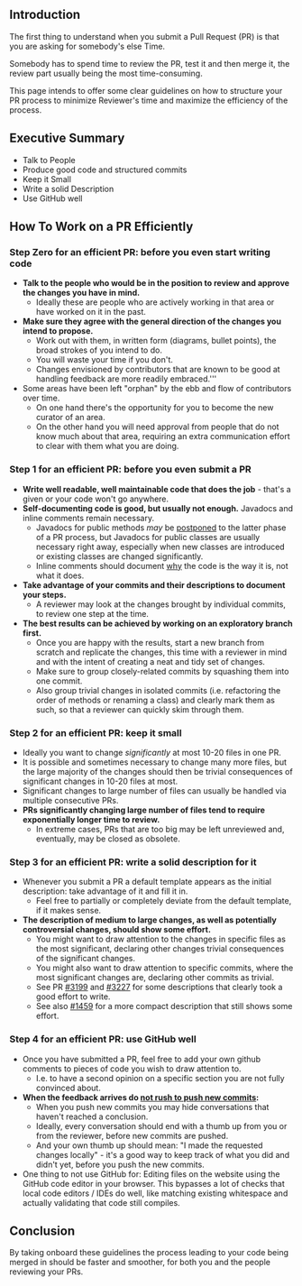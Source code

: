 == Introduction ==
The first thing to understand when you submit a Pull Request (PR) is that you are asking for somebody's else Time. 

Somebody has to spend time to review the PR, test it and then merge it, the review part usually being the most time-consuming. 

This page intends to offer some clear guidelines on how to structure your PR process to minimize Reviewer's time and maximize the efficiency of the process.

== Executive Summary ==
* Talk to People
* Produce good code and structured commits
* Keep it Small
* Write a solid Description
* Use GitHub well

== How To Work on a PR Efficiently ==
===Step Zero for an efficient PR: before you even start writing code===
* '''Talk to the people who would be in the position to review and approve the changes you have in mind.'''
** Ideally these are people who are actively working in that area or have worked on it in the past.
* '''Make sure they agree with the general direction of the changes you intend to propose.'''
** Work out with them, in written form (diagrams, bullet points), the broad strokes of you intend to do.
** You will waste your time if you don't.
** Changes envisioned by contributors that are known to be good at handling feedback are more readily embraced.'''
* Some areas have been left "orphan" by the ebb and flow of contributors over time.
** On one hand there's the opportunity for you to become the new curator of an area.
** On the other hand you will need approval from people that do not know much about that area, requiring an extra communication effort to clear with them what you are doing.

===Step 1 for an efficient PR: before you even submit a PR===
* '''Write well readable, well maintainable code that does the job''' - that's a given or your code won't go anywhere.
* '''Self-documenting code is good, but usually not enough.''' Javadocs and inline comments remain necessary.
** Javadocs for public methods ''may'' be <u>postponed</u> to the latter phase of a PR process, but Javadocs for public classes are usually necessary right away, especially when new classes are introduced or existing classes are changed significantly.
** Inline comments should document <u>why</u> the code is the way it is, not what it does.
* '''Take advantage of your commits and their descriptions to document your steps.'''
** A reviewer may look at the changes brought by individual commits, to review one step at the time.
* '''The best results can be achieved by working on an exploratory branch first.'''
** Once you are happy with the results, start a new branch from scratch and replicate the changes, this time with a reviewer in mind and with the intent of creating a neat and tidy set of changes.
** Make sure to group closely-related commits by squashing them into one commit. 
** Also group trivial changes in isolated commits (i.e. refactoring the order of methods or renaming a class) and clearly mark them as such, so that a reviewer can quickly skim through them.

===Step 2 for an efficient PR: keep it small===
* Ideally you want to change ''significantly'' at most 10-20 files in one PR. 
* It is possible and sometimes necessary to change many more files, but the large majority of the changes should then be trivial consequences of significant changes in 10-20 files at most. 
* Significant changes to large number of files can usually be handled via multiple consecutive PRs.
* '''PRs significantly changing large number of files tend to require exponentially longer time to review.''' 
** In extreme cases, PRs that are too big may be left unreviewed and, eventually, may be closed as obsolete.

===Step 3 for an efficient PR: write a solid description for it===
* Whenever you submit a PR a default template appears as the initial description: take advantage of it and fill it in. 
** Feel free to partially or completely deviate from the default template, if it makes sense.
* '''The description of medium to large changes, as well as potentially controversial changes, should show some effort.''' 
** You might want to draw attention to the changes in specific files as the most significant, declaring other changes trivial consequences of the significant changes.
** You might also want to draw attention to specific commits, where the most significant changes are, declaring other commits as trivial. 
** See PR [https://github.com/MovingBlocks/Terasology/pull/3199 #3199] and [https://github.com/MovingBlocks/Terasology/pull/3227 #3227] for some descriptions that clearly took a good effort to write.
** See also [https://github.com/MovingBlocks/Terasology/pull/1459 #1459] for a more compact description that still shows some effort. 

===Step 4 for an efficient PR: use GitHub well===
* Once you have submitted a PR, feel free to add your own github comments to pieces of code you wish to draw attention to.
** I.e. to have a second opinion on a specific section you are not fully convinced about.
* '''When the feedback arrives do <u>not rush to push new commits</u>:'''
** When you push new commits you may hide conversations that haven't reached a conclusion.
** Ideally, every conversation should end with a thumb up from you or from the reviewer, before new commits are pushed.
** And your own thumb up should mean: "I made the requested changes locally" - it's a good way to keep track of what you did and didn't yet, before you push the new commits.
* One thing to not use GitHub for: Editing files on the website using the GitHub code editor in your browser. This bypasses a lot of checks that local code editors / IDEs do well, like matching existing whitespace and actually validating that code still compiles. 

== Conclusion ==
By taking onboard these guidelines the process leading to your code being merged in should be faster and smoother, for both you and the people reviewing your PRs.
